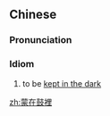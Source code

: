 {{also|蒙在鼓里}}
==Chinese==
{{zh-forms|s=蒙在鼓里}}

===Pronunciation===
{{zh-pron
|m=méngzàigǔlǐ
|cat=id
}}

===Idiom===
{{zh-idiom}}

# to be [[keep someone in the dark|kept in the dark]]

[[zh:蒙在鼓裡]]